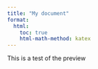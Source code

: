 ```yaml
---
title: "My document"
format:
  html:
    toc: true
    html-math-method: katex
---
```


This is a test of the preview